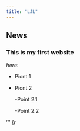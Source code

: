```yaml
---
title: "LJL"
---
```


## News

### This is my first website

*here*:

-   Piont 1

-   Piont 2

    -Point 2.1

    -Point 2.2

''' {r
